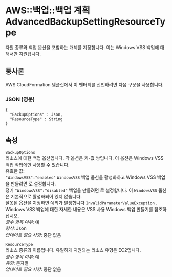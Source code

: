 # AWS::백업::백업 계획 AdvancedBackupSettingResourceType

자원 종류와 백업 옵션을 포함하는 개체를 지정합니다. 이는 Windows VSS 백업에 대해서만 지원됩니다.

## 통사론

AWS CloudFormation 템플릿에서 이 엔터티를 선언하려면 다음 구문을 사용합니다.

### JSON (영문)

```
{
  "BackupOptions" : Json,
  "ResourceType" : String
}
```

## 속성

`BackupOptions`  
리소스에 대한 백업 옵션입니다. 각 옵션은 키-값 쌍입니다. 이 옵션은 Windows VSS 백업 작업에만 사용할 수 있습니다.  
유효한 값:  
 `"WindowsVSS":"enabled"` `WindowsVSS` 백업 옵션을 활성화하고 Windows VSS 백업을 만들려면 로 설정합니다.  
정기 `"WindowsVSS":"disabled"` 백업을 만들려면 로 설정합니다. 이 `WindowsVSS` 옵션은 기본적으로 활성화되어 있지 않습니다.  
잘못된 옵션을 지정하면 예외가 발생합니다 `InvalidParameterValueException` .  
Windows VSS 백업에 대한 자세한 내용은 VSS 사용 Windows 백업 만들기를 참조하십시오.  
_필수 항목 여부_: 예  
_형식_: Json  
_업데이트 필요 사항_: 중단 없음

`ResourceType`  
리소스 종류의 이름입니다. 유일하게 지원되는 리소스 유형은 EC2입니다.  
_필수 항목 여부_: 예  
_유형_: 문자열  
_업데이트 필요 사항_: 중단 없음
